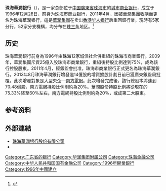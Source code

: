 {{Infobox_Company
| company_name_en = China Resource Bank
| company_name = 珠海華潤银行
| company_logo = [[File:China_Resource_Bank_Logo.png|230px]]
| company_type = 非上市公司
| market_information = 
| company_slogan = 
| foundation = 1996年12月28日
| location = {{CHN}}[[广东省|广东省]][[珠海市|珠海市]][[吉大街道|吉大]][[九洲大道_(珠海)|九洲大道东]]1346号珠海华润银行大厦
| zip code = 
| industry = [[金融业|金融业]]
| key_people = [[蒋伟|蒋伟]]（董事长）<br>[[艾东行|艾东行]]（行长）
| telephone_no = 0756-96588<br/>400-880-0338（全国客服电话）
| sales = 
| asset = 
| profit = 
| market_value = 
| num_employees = 
| products = 
| revenue = 
| subsid = 
| homepage = {{URL|http://www.crbank.com.cn}}
| native_name = 
| former_name = 珠海市商业银行
}}
'''珠海華潤银行'''（{{Lang-en|China Resource Bank，CR Bank}}），是一家总部位于[[中国|中国]][[廣東省|廣東省]][[珠海市|珠海市]]的[[城市商业银行|城市商业银行]]，成立于1996年12月28日，前身为珠海市商业银行，2011年4月，因被[[華潤集團|華潤集團]]收購而更名为珠海華潤银行，這是[[華潤集團|華潤集團]]在卖出[[香港华人银行|香港华人银行]]后重回銀行業。現時有5家分行，52家分支機構，均分布在[[珠三角|珠三角]]地区。<ref>{{Cite web |url=http://www.crbank.com.cn/branches/ |title=華潤銀行分行網點 |accessdate=2011-09-27 |archive-date=2011-09-03 |archive-url=https://web.archive.org/web/20110903084324/http://www.crbank.com.cn/branches/ |dead-url=no }}</ref>

== 历史 ==
珠海華潤銀行前身為1996年由珠海12家城信社合併重組的珠海市商業銀行。2009年，華潤集團斥資25億入股珠海市商業銀行，重組後持股比例達到75%，成為該行控股股東。2011年4月，經銀監會批准，珠海市商業銀行正式更名為珠海華潤銀行。2013年8月珠海華潤銀行增發逾14億股的增資擴股計劃日前已獲廣東銀監局批覆。此次增發對象是大型央企—[[南方電網|南方電網]]。此次增發完成後，該行總股本將達到70.48億股，南方電網持股比例則約為20%。華潤股份持股比例將從現在的75.33%降至60%左右，南方電網持股比例則約為20%，或成第二大股東。

== 参考资料 ==
{{reflist}}

== 外部連結 ==
* [http://www.crbank.com.cn 珠海華潤银行股份有限公司] {{Wayback|url=http://www.crbank.com.cn/ |date=20110929143824 }}
* {{Sinaweibo|2878286002}}
{{华润集团}}
{{中华人民共和国城市商业银行}}
[[Category:广东省的银行|Category:广东省的银行]]
[[Category:华润集团附属公司|Category:华润集团附属公司]]
[[Category:珠海金融公司|Category:珠海金融公司]]
[[Category:中华人民共和国国有金融公司|Category:中华人民共和国国有金融公司]]
[[Category:1996年開業銀行|Category:1996年開業銀行]]
[[Category:1996年中國建立|Category:1996年中國建立]]
